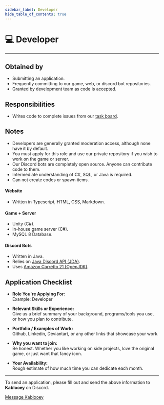 ```yaml
---
sidebar_label: Developer
hide_table_of_contents: true
---
```

# 💻 Developer
---
## Obtained by

  - Submitting an application.
  - Frequently committing to our game, web, or discord bot repositories.
  - Granted by development team as code is accepted.
  
## Responsibilities

  - Writes code to complete issues from our [task board](https://github.com/orgs/SitekickRemastered/projects/1).

## Notes
  
  - Developers are generally granted moderation access, although none have it by default.
  - You must apply for this role and use our private repository if you wish to work on the game or server.
  - Our Discord bots are completely open source. Anyone can contribute code to them.
  - Intermediate understanding of C#, SQL, or Java is required.
  - Can not create codes or spawn items.

#### Website
- Written in Typescript, HTML, CSS, Markdown.

#### Game + Server
- Unity (C#).
- In-house game server (C#).
- MySQL 8 Database.

#### Discord Bots
- Written in Java.
- Relies on [Java Discord API (JDA)](https://github.com/discord-jda/JDA).
- Uses [Amazon Corretto 21 (OpenJDK)](https://docs.aws.amazon.com/corretto/latest/corretto-21-ug/downloads-list.html).

## Application Checklist

- **Role You're Applying For:**  
Example: Developer

- **Relevant Skills or Experience:**  
Give us a brief summary of your background, programs/tools you use, or how you plan to contribute.

- **Portfolio / Examples of Work:**  
Github, Linkedin, Deviantart, or any other links that showcase your work.

- **Why you want to join:**  
Be honest.  Whether you like working on side projects, love the original game, or just want that fancy icon.

- **Your Availability:**  
Rough estimate of how much time you can dedicate each month.

---

To send an application, please fill out and send the above information to **Kablooey** on Discord.

<a className="button" href="https://discordapp.com/channels/@me/653394550580183050">Message Kablooey</a>
